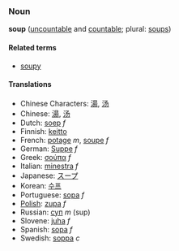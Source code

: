 ===Noun===
'''soup''' ([[uncountable]] and [[countable]]; plural: [[soups]])

====Related terms====
*[[soupy]]

====Translations====
*Chinese Characters: [[湯]], [[汤]]
*Chinese: [[湯]], [[汤]]
*Dutch: [[soep]] ''f''
*Finnish: [[keitto]]
*French: [[potage]] ''m'', [[soupe]] ''f''
*German: [[Suppe]] ''f''
*Greek: [[σούπα]] ''f''
*Italian: [[minestra]] ''f''
*Japanese: [[スープ]]
*Korean: [[수프]]
*Portuguese: [[sopa]] ''f''
*[[Polish]]: [[zupa]] ''f''
*Russian: [[суп]] ''m'' (sup)
*Slovene: [[juha]] ''f''
*Spanish: [[sopa]] ''f''
*Swedish: [[soppa]] ''c''
